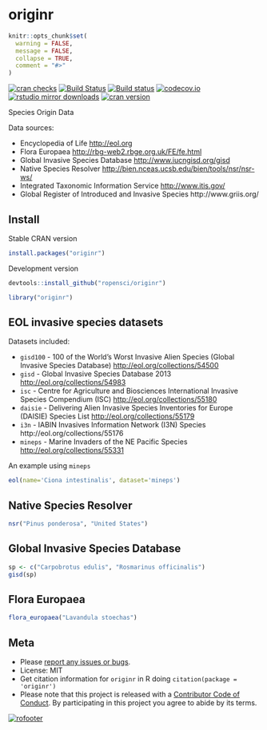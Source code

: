 originr
========

```r
knitr::opts_chunk$set(
  warning = FALSE,
  message = FALSE,
  collapse = TRUE,
  comment = "#>"
)
```

[![cran checks](https://cranchecks.info/badges/worst/originr)](https://cranchecks.info/pkgs/originr)
[![Build Status](https://travis-ci.org/ropensci/originr.svg?branch=master)](https://travis-ci.org/ropensci/originr)
[![Build status](https://ci.appveyor.com/api/projects/status/58v02qxbi67lgf0x?svg=true)](https://ci.appveyor.com/project/sckott/originr)
[![codecov.io](https://codecov.io/github/ropensci/originr/coverage.svg?branch=master)](https://codecov.io/github/ropensci/originr?branch=master)
[![rstudio mirror downloads](http://cranlogs.r-pkg.org/badges/originr)](https://github.com/metacran/cranlogs.app)
[![cran version](http://www.r-pkg.org/badges/version/originr)](https://cran.r-project.org/package=originr)

Species Origin Data

Data sources:

* Encyclopedia of Life <http://eol.org>
* Flora Europaea <http://rbg-web2.rbge.org.uk/FE/fe.html>
* Global Invasive Species Database <http://www.iucngisd.org/gisd>
* Native Species Resolver <http://bien.nceas.ucsb.edu/bien/tools/nsr/nsr-ws/>
* Integrated Taxonomic Information Service <http://www.itis.gov/>
* Global Register of Introduced and Invasive Species http://www.griis.org/

## Install

Stable CRAN version

```r
install.packages("originr")
```

Development version

```r
devtools::install_github("ropensci/originr")
```

```r
library("originr")
```

## EOL invasive species datasets

Datasets included:

* `gisd100` - 100 of the World's Worst Invasive Alien Species
(Global Invasive Species Database) <http://eol.org/collections/54500>
* `gisd` - Global Invasive Species Database 2013 <http://eol.org/collections/54983>
* `isc` - Centre for Agriculture and Biosciences International Invasive Species
Compendium (ISC) <http://eol.org/collections/55180>
* `daisie` - Delivering Alien Invasive Species Inventories for Europe (DAISIE) Species
List <http://eol.org/collections/55179>
* `i3n` - IABIN Invasives Information Network (I3N) Species
http://eol.org/collections/55176
* `mineps` - Marine Invaders of the NE Pacific Species <http://eol.org/collections/55331>

An example using `mineps`

```r
eol(name='Ciona intestinalis', dataset='mineps')
```

## Native Species Resolver

```r
nsr("Pinus ponderosa", "United States")
```

## Global Invasive Species Database

```r
sp <- c("Carpobrotus edulis", "Rosmarinus officinalis")
gisd(sp)
```

## Flora Europaea

```r
flora_europaea("Lavandula stoechas")
```

## Meta

* Please [report any issues or bugs](https://github.com/ropensci/originr/issues).
* License: MIT
* Get citation information for `originr` in R doing `citation(package = 'originr')`
* Please note that this project is released with a [Contributor Code of Conduct](CODE_OF_CONDUCT.md). By participating in this project you agree to abide by its terms.

[![rofooter](http://ropensci.org/public_images/github_footer.png)](http://ropensci.org)
